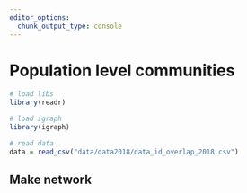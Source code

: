 ```yaml
---
editor_options: 
  chunk_output_type: console
---
```


# Population level communities

```r
# load libs
library(readr)

# load igraph
library(igraph)
```

```r
# read data
data = read_csv("data/data2018/data_id_overlap_2018.csv")
```


## Make network

```r
```

